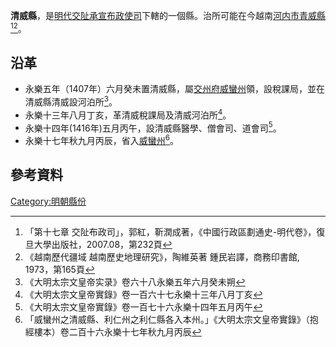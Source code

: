 '''清威縣'''，是[[明代|明代]][[交阯承宣布政使司|交阯承宣布政使司]]下轄的一個縣。治所可能在今越南[[河内市|河内市]][[青威縣|青威縣]]<ref>「第十七章 交阯布政司」，郭紅，靳潤成著，《中國行政區劃通史-明代卷》，復旦大學出版社，2007.08，第232頁</ref><ref>《越南歷代疆域 越南歷史地理研究》，陶維英著 鍾民岩譯，商務印書館, 1973，第165頁</ref>。

== 沿革 ==
* 永樂五年（1407年）六月癸未置清威縣，屬[[交州府|交州府]][[威蠻州|威蠻州]]領，設稅課局，並在清威縣清威設河泊所<ref>《大明太宗文皇帝实录》卷六十八永樂五年六月癸未朔</ref>。
* 永樂十三年八月丁亥，革清威稅課局及清威河泊所<ref>《大明太宗文皇帝實錄》卷一百六十七永樂十三年八月丁亥</ref>。
* 永樂十四年(1416年)五月丙午，設清威縣醫學、僧會司、道會司<ref>《大明太宗文皇帝實錄》卷一百七十六永樂十四年五月丙午</ref>。
* 永樂十七年秋九月丙辰，省入[[威蠻州|威蠻州]]<ref>「威蠻州之清威縣、利仁州之利仁縣各入本州。」《大明太宗文皇帝實錄》（抱經樓本）卷二百十六永樂十七年秋九月丙辰</ref>。

== 參考資料 ==
{{reflist}}
{{交阯承宣布政使司行政區劃}}
{{後黎朝行政區劃}}
[[Category:明朝縣份|Category:明朝縣份]]